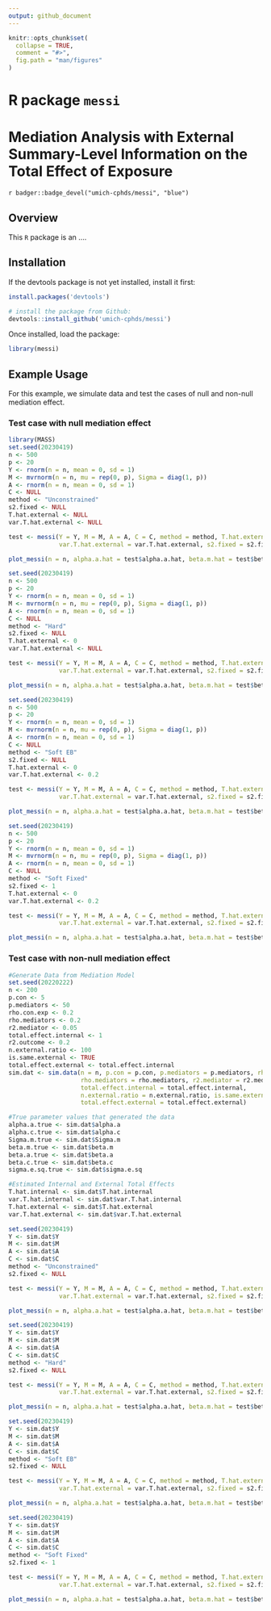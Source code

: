 ```yaml
---
output: github_document
---
```


<!-- README.md is generated from README.Rmd. Please edit that file -->

```r
knitr::opts_chunk$set(
  collapse = TRUE,
  comment = "#>",
  fig.path = "man/figures"
)
```

# R package `messi`

# Mediation Analysis with External Summary-Level Information on the Total Effect of Exposure

`r badger::badge_devel("umich-cphds/messi", "blue")`

## Overview

This `R` package is an ....

## Installation

If the devtools package is not yet installed, install it first:

```r
install.packages('devtools')
```

```r
# install the package from Github:
devtools::install_github('umich-cphds/messi') 
```

Once installed, load the package:

```r
library(messi)
```

## Example Usage

For this example, we simulate data and test the cases of null and non-null mediation
effect.

### Test case with null mediation effect

```r
library(MASS)
set.seed(20230419)
n <- 500
p <- 20
Y <- rnorm(n = n, mean = 0, sd = 1)
M <- mvrnorm(n = n, mu = rep(0, p), Sigma = diag(1, p))
A <- rnorm(n = n, mean = 0, sd = 1)
C <- NULL
method <- "Unconstrained"
s2.fixed <- NULL
T.hat.external <- NULL
var.T.hat.external <- NULL

test <- messi(Y = Y, M = M, A = A, C = C, method = method, T.hat.external = T.hat.external,
              var.T.hat.external = var.T.hat.external, s2.fixed = s2.fixed)

plot_messi(n = n, alpha.a.hat = test$alpha.a.hat, beta.m.hat = test$beta.m.hat, labels = paste0("M",1:p), asym.var.mat = test$asym.var.mat)

set.seed(20230419)
n <- 500
p <- 20
Y <- rnorm(n = n, mean = 0, sd = 1)
M <- mvrnorm(n = n, mu = rep(0, p), Sigma = diag(1, p))
A <- rnorm(n = n, mean = 0, sd = 1)
C <- NULL
method <- "Hard"
s2.fixed <- NULL
T.hat.external <- 0
var.T.hat.external <- NULL

test <- messi(Y = Y, M = M, A = A, C = C, method = method, T.hat.external = T.hat.external,
              var.T.hat.external = var.T.hat.external, s2.fixed = s2.fixed)

plot_messi(n = n, alpha.a.hat = test$alpha.a.hat, beta.m.hat = test$beta.m.hat, labels = paste0("M",1:p), asym.var.mat = test$asym.var.mat)

set.seed(20230419)
n <- 500
p <- 20
Y <- rnorm(n = n, mean = 0, sd = 1)
M <- mvrnorm(n = n, mu = rep(0, p), Sigma = diag(1, p))
A <- rnorm(n = n, mean = 0, sd = 1)
C <- NULL
method <- "Soft EB"
s2.fixed <- NULL
T.hat.external <- 0
var.T.hat.external <- 0.2

test <- messi(Y = Y, M = M, A = A, C = C, method = method, T.hat.external = T.hat.external,
              var.T.hat.external = var.T.hat.external, s2.fixed = s2.fixed)

plot_messi(n = n, alpha.a.hat = test$alpha.a.hat, beta.m.hat = test$beta.m.hat, labels = paste0("M",1:p), asym.var.mat = test$asym.var.mat)

set.seed(20230419)
n <- 500
p <- 20
Y <- rnorm(n = n, mean = 0, sd = 1)
M <- mvrnorm(n = n, mu = rep(0, p), Sigma = diag(1, p))
A <- rnorm(n = n, mean = 0, sd = 1)
C <- NULL
method <- "Soft Fixed"
s2.fixed <- 1
T.hat.external <- 0
var.T.hat.external <- 0.2

test <- messi(Y = Y, M = M, A = A, C = C, method = method, T.hat.external = T.hat.external,
              var.T.hat.external = var.T.hat.external, s2.fixed = s2.fixed)

plot_messi(n = n, alpha.a.hat = test$alpha.a.hat, beta.m.hat = test$beta.m.hat, labels = paste0("M",1:p), asym.var.mat = test$asym.var.mat)
```

### Test case with non-null mediation effect

```r
#Generate Data from Mediation Model
set.seed(20220222)
n <- 200
p.con <- 5
p.mediators <- 50
rho.con.exp <- 0.2
rho.mediators <- 0.2
r2.mediator <- 0.05
total.effect.internal <- 1
r2.outcome <- 0.2
n.external.ratio <- 100
is.same.external <- TRUE
total.effect.external <- total.effect.internal
sim.dat <- sim.data(n = n, p.con = p.con, p.mediators = p.mediators, rho.con.exp = rho.con.exp,
                    rho.mediators = rho.mediators, r2.mediator = r2.mediator, r2.outcome = r2.outcome,
                    total.effect.internal = total.effect.internal,
                    n.external.ratio = n.external.ratio, is.same.external = is.same.external,
                    total.effect.external = total.effect.external)

#True parameter values that generated the data
alpha.a.true <- sim.dat$alpha.a
alpha.c.true <- sim.dat$alpha.c
Sigma.m.true <- sim.dat$Sigma.m
beta.m.true <- sim.dat$beta.m
beta.a.true <- sim.dat$beta.a
beta.c.true <- sim.dat$beta.c
sigma.e.sq.true <- sim.dat$sigma.e.sq

#Estimated Internal and External Total Effects
T.hat.internal <- sim.dat$T.hat.internal
var.T.hat.internal <- sim.dat$var.T.hat.internal
T.hat.external <- sim.dat$T.hat.external
var.T.hat.external <- sim.dat$var.T.hat.external

set.seed(20230419)
Y <- sim.dat$Y
M <- sim.dat$M
A <- sim.dat$A
C <- sim.dat$C
method <- "Unconstrained"
s2.fixed <- NULL

test <- messi(Y = Y, M = M, A = A, C = C, method = method, T.hat.external = T.hat.external,
              var.T.hat.external = var.T.hat.external, s2.fixed = s2.fixed)

plot_messi(n = n, alpha.a.hat = test$alpha.a.hat, beta.m.hat = test$beta.m.hat, labels = paste0("M",1:p), asym.var.mat = test$asym.var.mat)

set.seed(20230419)
Y <- sim.dat$Y
M <- sim.dat$M
A <- sim.dat$A
C <- sim.dat$C
method <- "Hard"
s2.fixed <- NULL

test <- messi(Y = Y, M = M, A = A, C = C, method = method, T.hat.external = T.hat.external,
              var.T.hat.external = var.T.hat.external, s2.fixed = s2.fixed)

plot_messi(n = n, alpha.a.hat = test$alpha.a.hat, beta.m.hat = test$beta.m.hat, labels = paste0("M",1:p), asym.var.mat = test$asym.var.mat)

set.seed(20230419)
Y <- sim.dat$Y
M <- sim.dat$M
A <- sim.dat$A
C <- sim.dat$C
method <- "Soft EB"
s2.fixed <- NULL

test <- messi(Y = Y, M = M, A = A, C = C, method = method, T.hat.external = T.hat.external,
              var.T.hat.external = var.T.hat.external, s2.fixed = s2.fixed)

plot_messi(n = n, alpha.a.hat = test$alpha.a.hat, beta.m.hat = test$beta.m.hat, labels = paste0("M",1:p), asym.var.mat = test$asym.var.mat)

set.seed(20230419)
Y <- sim.dat$Y
M <- sim.dat$M
A <- sim.dat$A
C <- sim.dat$C
method <- "Soft Fixed"
s2.fixed <- 1

test <- messi(Y = Y, M = M, A = A, C = C, method = method, T.hat.external = T.hat.external,
              var.T.hat.external = var.T.hat.external, s2.fixed = s2.fixed)

plot_messi(n = n, alpha.a.hat = test$alpha.a.hat, beta.m.hat = test$beta.m.hat, labels = paste0("M",1:p), asym.var.mat = test$asym.var.mat)
```
